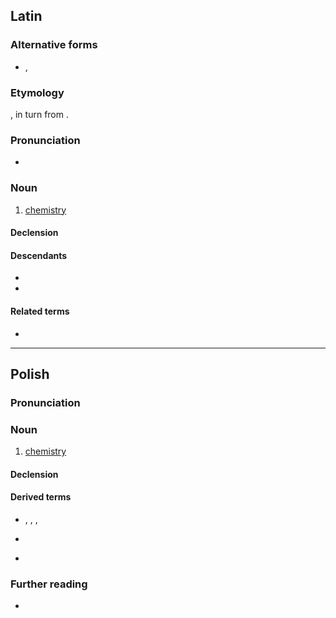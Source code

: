 {{also|chémia}}
==Latin==
{{wikipedia|lang=la}}

===Alternative forms===
* {{l|la|chimia}}, {{l|la|chymia}}

===Etymology===
{{clipping|la|alchēmia||alchemy}}, in turn from {{der|la|ar|اَلْكِيمِيَاء}}.

===Pronunciation===
* {{la-IPA|chēmia}}

===Noun===
{{la-noun|chēmia<1.sg>}}

# {{lb|la|New Latin}} [[chemistry]]

====Declension====
{{la-ndecl|chēmia<1.sg>}}

====Descendants====
* {{desc|de|Chemie|bor=1}}
* {{desc|ru|хи́мия|bor=1}}

====Related terms====
* {{l|la|chemicus}}
{{topics|la|Sciences|Chemistry}}

----

==Polish==

===Pronunciation===
{{pl-p|a=Pl-chemia.ogg}}

===Noun===
{{pl-noun|f}}

# [[chemistry]]

====Declension====
{{pl-decl-noun-f|tantum=s}}

====Derived terms====
* {{q|nouns}} {{l|pl|agrochemia}}, {{l|pl|astrochemia}}, {{l|pl|chemik}}, {{l|pl|chemiczka}}
* {{q|adjective}} {{l|pl|chemiczny}}
* {{q|adverb}} {{l|pl|chemicznie}}

===Further reading===
* {{R:PWN}}

{{C|pl|Chemistry}}